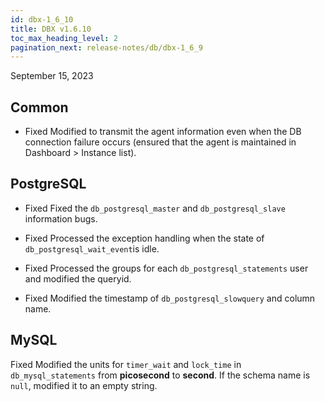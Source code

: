 ```yaml
---
id: dbx-1_6_10
title: DBX v1.6.10
toc_max_heading_level: 2
pagination_next: release-notes/db/dbx-1_6_9
---
```


September 15, 2023

## Common

- <Status>Fixed</Status> Modified to transmit the agent information even when the DB connection failure occurs (ensured that the agent is maintained in <UI>Dashboard</UI> > <UI>Instance list</UI>).

## PostgreSQL

- <Status>Fixed</Status> Fixed the <code>db_postgresql_master</code> and <code>db_postgresql_slave</code> information bugs.

- <Status>Fixed</Status> Processed the exception handling when the state of <code>db_postgresql_wait_event</code>is idle.

- <Status>Fixed</Status> Processed the groups for each <code>db_postgresql_statements</code> user and modified the queryid.

- <Status>Fixed</Status> Modified the timestamp of <code>db_postgresql_slowquery</code> and column name.

## MySQL

<p><Status>Fixed</Status> Modified the units for <code>timer_wait</code> and <code>lock_time</code> in <code>db_mysql_statements</code> from <b>picosecond</b> to <b>second</b>. If the schema name is <code>null</code>, modified it to an empty string.</p>
